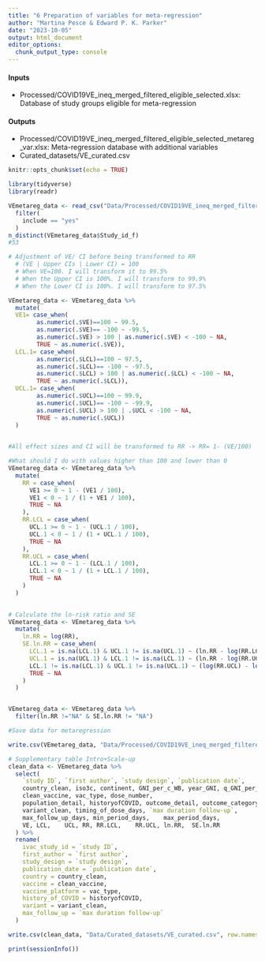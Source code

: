 ```yaml
---
title: "6 Preparation of variables for meta-regression"
author: "Martina Pesce & Edward P. K. Parker"
date: "2023-10-05"
output: html_document
editor_options: 
  chunk_output_type: console
---
```


#### Inputs
- Processed/COVID19VE_ineq_merged_filtered_eligible_selected.xlsx: Database of study groups eligible for meta-regression

#### Outputs
- Processed/COVID19VE_ineq_merged_filtered_eligible_selected_metareg_var.xlsx: Meta-regression database with additional variables
- Curated_datasets/VE_curated.csv

```r
knitr::opts_chunk$set(echo = TRUE)
```



```r
library(tidyverse)
library(readr)

VEmetareg_data <- read_csv("Data/Processed/COVID19VE_ineq_merged_filtered_eligible_selected.csv") %>% 
  filter(
    include == "yes"
  )
n_distinct(VEmetareg_data$Study_id_f)
#53

```



```r
# Adjustment of VE/ CI before being transformed to RR
  # (VE | Upper CIs | Lower CI) = 100
  # When VE=100. I will transform it to 99.5%
  # When the Upper CI is 100%. I will transform to 99.9%
  # When the Lower CI is 100%. I will transform to 97.5%

VEmetareg_data <- VEmetareg_data %>% 
  mutate(
  VE1= case_when(
        as.numeric(.$VE)==100 ~ 99.5,
        as.numeric(.$VE)== -100 ~ -99.5,
        as.numeric(.$VE) > 100 | as.numeric(.$VE) < -100 ~ NA,  
        TRUE ~ as.numeric(.$VE)),
  LCL.1= case_when(
        as.numeric(.$LCL)==100 ~ 97.5,
        as.numeric(.$LCL)== -100 ~ -97.5,
        as.numeric(.$LCL) > 100 | as.numeric(.$LCL) < -100 ~ NA,  
        TRUE ~ as.numeric(.$LCL)),
  UCL.1= case_when(
        as.numeric(.$UCL)==100 ~ 99.9,
        as.numeric(.$UCL)== -100 ~ -99.9,
        as.numeric(.$UCL) > 100 | .$UCL < -100 ~ NA,  
        TRUE ~ as.numeric(.$UCL))  
  )
  


```


```r
#All effect sizes and CI will be transformed to RR -> RR= 1- (VE/100)

#What should I do with values higher than 100 and lower than 0
VEmetareg_data <- VEmetareg_data %>% 
  mutate(
    RR = case_when(
      VE1 >= 0 ~ 1 - (VE1 / 100),
      VE1 < 0 ~ 1 / (1 + VE1 / 100),
      TRUE ~ NA
    ),
    RR.LCL = case_when(
      UCL.1 >= 0 ~ 1 - (UCL.1 / 100),
      UCL.1 < 0 ~ 1 / (1 + UCL.1 / 100),
      TRUE ~ NA
    ),
    RR.UCL = case_when(
      LCL.1 >= 0 ~ 1 - (LCL.1 / 100),
      LCL.1 < 0 ~ 1 / (1 + LCL.1 / 100),
      TRUE ~ NA
    )
  )
    


```


```r
# Calculate the ln-risk ratio and SE
VEmetareg_data <- VEmetareg_data %>% 
  mutate(
    ln.RR = log(RR),
    SE.ln.RR = case_when(
      LCL.1 = is.na(LCL.1) & UCL.1 != is.na(UCL.1) ~ (ln.RR - log(RR.LCL))/1.96,
      UCL.1 = is.na(UCL.1) & LCL.1 != is.na(LCL.1) ~ (ln.RR - log(RR.UCL))/1.96,
      LCL.1 != is.na(LCL.1) & UCL.1 != is.na(UCL.1) ~ (log(RR.UCL) - log(RR.LCL)) / 3.92,
      TRUE ~ NA
    )
  ) 


VEmetareg_data <- VEmetareg_data %>% 
  filter(ln.RR !="NA" & SE.ln.RR != "NA")

```



```r
#Save data for metaregression

write.csv(VEmetareg_data, "Data/Processed/COVID19VE_ineq_merged_filtered_eligible_selected_metareg_var.csv")
```


```r
# Supplementary table Intro+Scale-up
clean_data <- VEmetareg_data %>%
  select(
    `study ID`, `first author`, `study design`, `publication date`, 
    country_clean, iso3c, continent, GNI_per_c_WB, year_GNI, q_GNI_per_c_WB,
    clean_vaccine, vac_type, dose_number, 
    population_detail, historyofCOVID, outcome_detail, outcome_category,
    variant_clean, timing_of_dose_days, `max duration follow-up`,
    max_follow_up_days, min_period_days,	max_period_days, 
    VE, LCL,	UCL, RR, RR.LCL,	RR.UCL,	ln.RR,	SE.ln.RR
  ) %>% 
  rename(
    ivac_study_id = `study ID`,
    first_author = `first author`,
    study_design = `study design`,
    publication_date = `publication date`,
    country = country_clean,
    vaccine = clean_vaccine,
    vaccine_platform = vac_type,
    history_of_COVID = historyofCOVID,
    variant = variant_clean,
    max_follow_up = `max duration follow-up`
  )

write.csv(clean_data, "Data/Curated_datasets/VE_curated.csv", row.names=F)

```


```r

print(sessionInfo())

```




